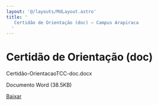 ```yaml
---
layout: '@/layouts/MdLayout.astro'
title: '
   Certidão de Orientação (doc) — Campus Arapiraca
  '
---
```




Certidão de Orientação (doc)
============================











 Certidão-OrientacaoTCC-doc.docx
   

 Documento Word
 (38.5KB)
 

[Baixar](https://arapiraca.ufal.br/graduacao/ciencia-da-computacao/documentos/tcc/documentos-para-o-orientador/certidao-orientacaotcc-doc.docx/@@download/file/Certidão-OrientacaoTCC-doc.docx) 










